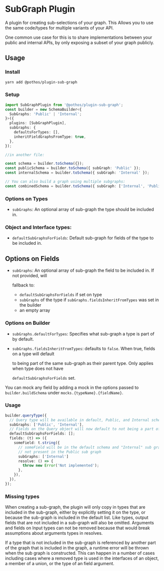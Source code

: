 

# SubGraph Plugin

A plugin for creating sub-selections of your graph. This Allows you to use the same code/types for
multiple variants of your API.

One common use case for this is to share implementations between your public and internal APIs, by
only exposing a subset of your graph publicly.

## Usage

### Install

```bash
yarn add @pothos/plugin-sub-graph
```

### Setup

```typescript
import SubGraphPlugin from '@pothos/plugin-sub-graph';
const builder = new SchemaBuilder<{
  SubGraphs: 'Public' | 'Internal';
}>({
  plugins: [SubGraphPlugin],
  subGraphs: {
    defaultsForTypes: [],
    inheritFieldGraphsFromType: true,
  },
});

//in another file:

const schema = builder.toSchema({});
const publicSchema = builder.toSchema({ subGraph: 'Public' });
const internalSchema = builder.toSchema({ subGraph: 'Internal' });

// You can also build a graph using multiple subgraphs:
const combinedSchema = builder.toSchema({ subGraph: ['Internal', 'Public'] });
```

### Options on Types

- `subGraphs`: An optional array of sub-graph the type should be included in.

### Object and Interface types:

- `defaultSubGraphsForFields`: Default sub-graph for fields of the type to be included in.

## Options on Fields

- `subGraphs`: An optional array of sub-graph the field to be included in. If not provided, will

  fallback to:

  - `defaultSubGraphsForFields` if set on type
  - `subGraphs` of the type if `subGraphs.fieldsInheritFromTypes` was set in the builder
  - an empty array

### Options on Builder

- `subGraphs.defaultForTypes`: Specifies what sub-graph a type is part of by default.
- `subGraphs.fieldsInheritFromTypes`: defaults to `false`. When true, fields on a type will default

  to being part of the same sub-graph as their parent type. Only applies when type does not have

  `defaultSubGraphsForFields` set.

You can mock any field by adding a mock in the options passed to `builder.buildSchema` under
`mocks.{typeName}.{fieldName}`.

### Usage

```typescript
builder.queryType({
  // Query type will be available in default, Public, and Internal schemas
  subGraphs: ['Public', 'Internal'],
  // Fields on the Query object will now default to not being a part of any subgraph
  defaultSubGraphsForFields: [];
  fields: (t) => ({
    someField: t.string({
      // someField will be in the default schema and "Internal" sub graph, but
      // not present in the Public sub graph
      subGraphs: ['Internal']
      resolve: () => {
        throw new Error('Not implemented');
      },
    }),
  }),
});
```

### Missing types

When creating a sub-graph, the plugin will only copy in types that are included in the sub-graph,
either by explicitly setting it on the type, or because the sub-graph is included in the default
list. Like types, output fields that are not included in a sub-graph will also be omitted. Arguments
and fields on Input types can not be removed because that would break assumptions about arguments
types in resolves.

If a type that is not included in the sub-graph is referenced by another part of the graph that is
included in the graph, a runtime error will be thrown when the sub graph is constructed. This can
happen in a number of cases including cases where a removed type is used in the interfaces of an
object, a member of a union, or the type of an field argument.

